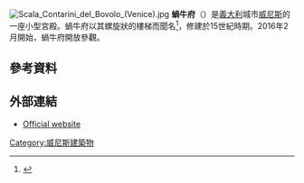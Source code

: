 [[File:Scala_Contarini_del_Bovolo_(Venice).jpg|thumb]]
'''蝸牛府'''（{{lang-it|Palazzo Contarini del Bovolo}}）是[[義大利|義大利]]城市[[威尼斯|威尼斯]]的一座小型宮殿。蝸牛府以其螺旋狀的樓梯而聞名<ref>{{cite web | url=http://www.venice-sights.co.uk/Contarini_del_Bovolo.htm | title=Contarini del Bovolo: The Snail House of Venice | publisher=[http://www.venice-sights.co.uk/ ''Venice Sights''], UK | accessdate=August 26, 2011 | deadurl=yes | archiveurl=https://web.archive.org/web/20110929112453/http://www.venice-sights.co.uk/Contarini_del_Bovolo.htm | archivedate=2011年9月29日 }}</ref>，修建於15世紀時期。2016年2月開始，蝸牛府開放參觀。
==參考資料==
{{Reflist}}
==外部連結==
{{commons category|Palazzo Contarini del Bovolo (Venice)}}
*[https://web.archive.org/web/20060507133401/http://www.scalabovolo.org/bovolo2.html Official website]

{{coord|45.4347|N|12.3344|E|source:kolossus-ptwiki|display=title}}
[[Category:威尼斯建築物|Category:威尼斯建築物]]